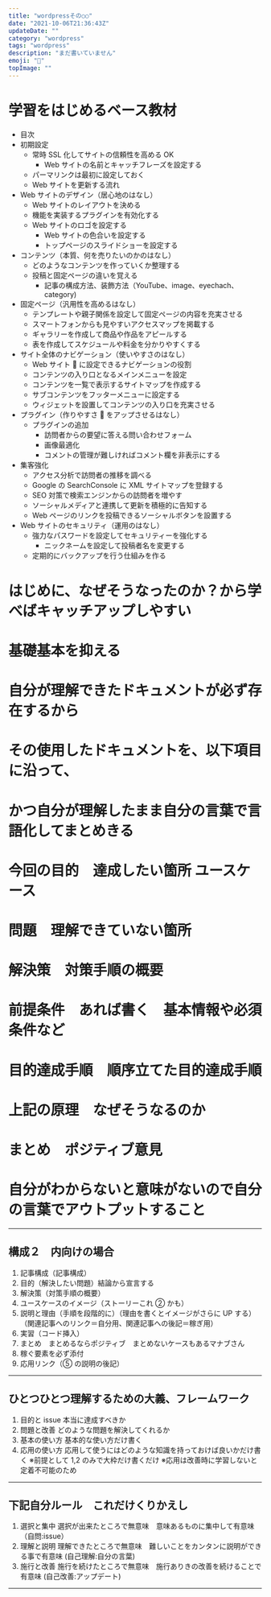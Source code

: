 ```yaml
---
title: "wordpressその○○"
date: "2021-10-06T21:36:43Z"
updateDate: ""
category: "wordpress"
tags: "wordpress"
description: "まだ書いていません"
emoji: "🙂"
topImage: ""
---
```


# 学習をはじめるベース教材

- 目次
- 初期設定
  - 常時 SSL 化してサイトの信頼性を高める OK
    - Web サイトの名前とキャッチフレーズを設定する
  - パーマリンクは最初に設定しておく
  - Web サイトを更新する流れ
- Web サイトのデザイン（居心地のはなし）
  - Web サイトのレイアウトを決める
  - 機能を実装するプラグインを有効化する
  - Web サイトのロゴを設定する
    - Web サイトの色合いを設定する
    - トップページのスライドショーを設定する
- コンテンツ（本質、何を売りたいのかのはなし）
  - どのようなコンテンツを作っていくか整理する
  - 投稿と固定ページの違いを覚える
    - 記事の構成方法、装飾方法（YouTube、image、eyechach、category)
- 固定ページ（汎用性を高めるはなし）
  - テンプレートや親子関係を設定して固定ページの内容を充実させる
  - スマートフォンからも見やすいアクセスマップを掲載する
  - ギャラリーを作成して商品や作品をアピールする
  - 表を作成してスケジュールや料金を分かりやすくする
- サイト全体のナビゲーション（使いやすさのはなし）
  - Web サイト  に設定できるナビゲーションの役割
  - コンテンツの入り口となるメインメニューを設定
  - コンテンツを一覧で表示するサイトマップを作成する
  - サブコンテンツをフッターメニューに設定する
  - ウィジェットを設置してコンテンツの入り口を充実させる
- プラグイン（作りやすさ  をアップさせるはなし）
  - プラグインの追加
    - 訪問者からの要望に答える問い合わせフォーム
    - 画像最適化
    - コメントの管理が難しければコメント欄を非表示にする
- 集客強化
  - アクセス分析で訪問者の推移を調べる
  - Google の SearchConsole に XML サイトマップを登録する
  - SEO 対策で検索エンジンからの訪問者を増やす
  - ソーシャルメディアと連携して更新を積極的に告知する
  - Web ページのリンクを投稿できるソーシャルボタンを設置する
- Web サイトのセキュリティ（運用のはなし）
  - 強力なパスワードを設定してセキュリティーを強化する
    - ニックネームを設定して投稿者名を変更する
  - 定期的にバックアップを行う仕組みを作る

# はじめに、なぜそうなったのか？から学べばキャッチアップしやすい

# 基礎基本を抑える

# 自分が理解できたドキュメントが必ず存在するから

# その使用したドキュメントを、以下項目に沿って、

# かつ自分が理解したまま自分の言葉で言語化してまとめきる

# 今回の目的　達成したい箇所 ユースケース

# 問題　理解できていない箇所

# 解決策　対策手順の概要

# 前提条件　あれば書く　基本情報や必須条件など

# 目的達成手順　順序立てた目的達成手順

# 上記の原理　なぜそうなるのか

# まとめ　ポジティブ意見

# 自分がわからないと意味がないので自分の言葉でアウトプットすること

---

## 構成２　内向けの場合

1. 記事構成（記事構成）
2. 目的（解決したい問題）結論から宣言する
3. 解決策（対策手順の概要）
4. ユースケースのイメージ（ストーリーこれ ② かも）
5. 説明と理由（手順を段階的に）（理由を書くとイメージがさらに UP する）（関連記事へのリンク＝自分用、関連記事への後記＝稼ぎ用）
6. 実習（コード挿入）
7. まとめ　まとめるならポジティブ　まとめないケースもあるマナブさん
8. 稼ぐ要素を必ず添付
9. 応用リンク（⑤ の説明の後記）

---

## ひとつひとつ理解するための大義、フレームワーク

1. 目的と issue 本当に達成すべきか
2. 問題と改善 どのような問題を解決してくれるか
3. 基本の使い方 基本的な使い方だけ書く
4. 応用の使い方 応用して使うにはどのような知識を持っておけば良いかだけ書く
   ※前提として 1,2 のみで大枠だけ書くだけ
   ※応用は改善時に学習しないと定着不可能のため

---

## 下記自分ルール　これだけくりかえし

1. 選択と集中 選択が出来たところで無意味　意味あるものに集中して有意味　（自問:issue）
2. 理解と説明 理解できたところで無意味　難しいことをカンタンに説明ができる事で有意味 (自己理解:自分の言葉)
3. 施行と改善 施行を続けたところで無意味　施行ありきの改善を続けることで有意味 (自己改善:アップデート)

---
